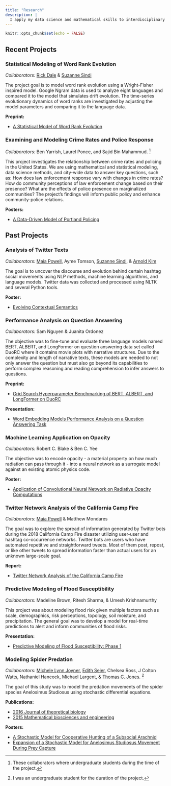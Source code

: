 ---
title: "Research"
description: | 
  I apply my data science and mathematical skills to interdisciplinary research problems in evolution of language, biology, and social behavior dynamics.
---

```{r setup, include=FALSE}
knitr::opts_chunk$set(echo = FALSE)
```

## Recent Projects

### Statistical Modeling of Word Rank Evolution

*Collaborators:* [Rick Dale](https://co-mind.org/rick/){target="_blank"} & [Suzanne Sindi](https://www.sindilab.com/){target="_blank"}

The project goal is to model word rank evolution using a Wright-Fisher inspired
model. Google Ngram data is used to analyze eight languages and compared it to
the model that simulates drift evolution. The time-series evolutionary dynamics of
word ranks are investigated by adjusting the model parameters and comparing it to
the language data.

**Preprint:**

  - [A Statistical Model of Word Rank Evolution](https://arxiv.org/abs/2107.09948){target="_blank"}

### Examining and Modeling Crime Rates and Police Response

*Collaborators:* Ben Yarrish, Laurel Ponce, and Sajid Bin Mahammud. ^[These collaborators where undergraduate students during the time of the project.]

This project investigates the relationship between crime rates and policing in the United States. We are using mathematical and statistical modeling, data science methods, and city-wide data to answer key questions, such as: How does law enforcement response vary with changes in crime rates? How do community perceptions of law enforcement change based on their presence? What are the effects of police presence on marginalized communities? The project's findings will inform public policy and enhance community-police relations.

**Posters:**

  - [A Data-Driven Model of Portland Policing](https://drive.google.com/file/d/1jWw1Fgi-mO2xMuo23TSDezO-82lAwoUV/view?usp=sharing){target="_blank"}

## Past Projects

### Analysis of Twitter Texts

*Collaborators:* [Maia Powell](https://www.mmpowell.com/){target="_blank"}, Ayme Tomson, [Suzanne Sindi](https://www.sindilab.com/){target="_blank"}, & [Arnold Kim](https://faculty.ucmerced.edu/adkim/){target="_blank"}

The goal is to uncover the discourse and evolution behind certain hashtag social movements using NLP methods, machine learning algorithms, and language models. Twitter data was collected and processed using NLTK and several Python tools.

**Poster:**

  - [Evolving Contextual Semantics](https://drive.google.com/file/d/1Hh3E-tnvSJa-x8v_36IfPpsXMuXsZKMB/view){target="_blank"}

### Performance Analysis on Question Answering

*Collaborators:* Sam Nguyen & Juanita Ordonez

The objective was to fine-tune and evaluate three language models named BERT, ALBERT, and LongFormer on question answering data set called DuoRC where it contains movie plots with narrative structures. Due to the complexity and length of narrative texts, these models are needed to not only answer the question but must also go beyond its capabilities to perform complex reasoning and reading comprehension to infer answers to questions.

**Preprint:**

  - [Grid Search Hyperparameter Benchmarking of BERT, ALBERT, and LongFormer on DuoRC](https://arxiv.org/abs/2101.06326){target="_blank"}

**Presentation:**

  - [Word Embedding Models Performance Analysis on a Question Answering Task](https://drive.google.com/file/d/1emUr4XkeDUDWoROAFodLDpknpIohzs2L/view){target="_blank"}

### Machine Learning Application on Opacity

*Collaborators:* Robert C. Blake & Ben C. Yee

 The objective was to encode opacity - a material property on how much radiation can pass through it - into a neural network as a surrogate model against an existing atomic physics code.

**Poster:**

  - [Application of Convolutional Neural Network on Radiative Opacity Computations](https://drive.google.com/file/d/1FdpiriX5I6PTBupLxNbdwuLGCFnKeZTx/view){target="_blank"}

### Twitter Network Analysis of the California Camp Fire

*Collaborators:* [Maia Powell](https://www.mmpowell.com/){target="_blank"} & Matthew Mondares

The goal was to explore the spread of information generated by Twitter bots during the 2018 California Camp Fire disaster utilizing user-user and hashtag co-occurrence networks. Twitter bots are users who have automated repetitive and straightforward tweets. Most of them post, repost, or like other tweets to spread information faster than actual users for an unknown large-scale goal.

**Report:**

  - [Twitter Network Analysis of the California Camp Fire](https://stressosaurus.github.io/ggs-twitter-camp-fire/){target="_blank"}

### Predictive Modeling of Flood Susceptibility

*Collaborators:* Madeline Brown, Ritesh Sharma, & Umesh Krishnamurthy

This project was about modeling flood risk given multiple factors such as scale, demographics, risk perceptions, topology, soil moisture, and precipitation. The general goal was to develop a model for real-time predictions to alert and inform communities of flood risks.

**Presentation:** 
  
  - [Predictive Modeling of Flood Susceptibility: Phase 1](https://drive.google.com/file/d/18roBmru1hyqDkK3co6HKpTBuaLf1WbBU/view?usp=sharing){target="_blank"}

### Modeling Spider Predation

*Collaborators:* [Michele Lynn Joyner](https://faculty.etsu.edu/joynerm/){target="_blank"}, [Edith Seier](https://faculty.etsu.edu/seier/), Chelsea Ross, J Colton Watts, Nathaniel Hancock, Michael Largent, & [Thomas C. Jones](https://www.etsu.edu/cas/biology/facultystaff/jonestc.php){target="_blank"}. ^[I was an undergraduate student for the duration of the project.]

The goal of this study was to model the predation movements of the spider species Anelosimus Studiosus using stochastic differential equations.

**Publications:**

  - [2016 Journal of theoretical biology](https://doi.org/10.1016/j.jtbi.2016.08.020){target="_blank"}
  - [2015 Mathematical biosciences and engineering](https://doi.org/10.3934/mbe.2015.12.585){target="_blank"}

**Posters:**

  - [A Stochastic Model for Cooperative Hunting of a Subsocial Arachnid](https://drive.google.com/file/d/1GF1Kj65tr9Os1F7_hhAGik1eJtJ842MA/view){target="_blank"}
  - [Expansion of a Stochastic Model for Anelosimus Studiosus Movement During Prey Capture](https://drive.google.com/file/d/1memLTW5-AGBjj10lPkH7YJkyKlYXCxsF/view){target="_blank"}

